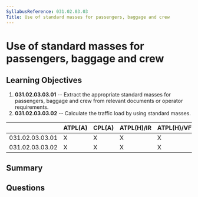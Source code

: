 ```yaml
---
SyllabusReference: 031.02.03.03
Title: Use of standard masses for passengers, baggage and crew
---
```


# Use of standard masses for passengers, baggage and crew

## Learning Objectives

1. **031.02.03.03.01** -- Extract the appropriate standard masses for
   passengers, baggage and crew from relevant documents or operator
   requirements.
2. **031.02.03.03.02** -- Calculate the traffic load by using standard masses.

|                 | ATPL(A) | CPL(A) | ATPL(H)/IR | ATPL(H)/VFR | CPL(H) | IR  | CBIR(A) |
| --------------- | ------- | ------ | ---------- | ----------- | ------ | --- | ------- |
| 031.02.03.03.01 | X       | X      | X          | X           | X      |     |         |
| 031.02.03.03.02 | X       | X      | X          | X           | X      |     |         |

## Summary

## Questions
